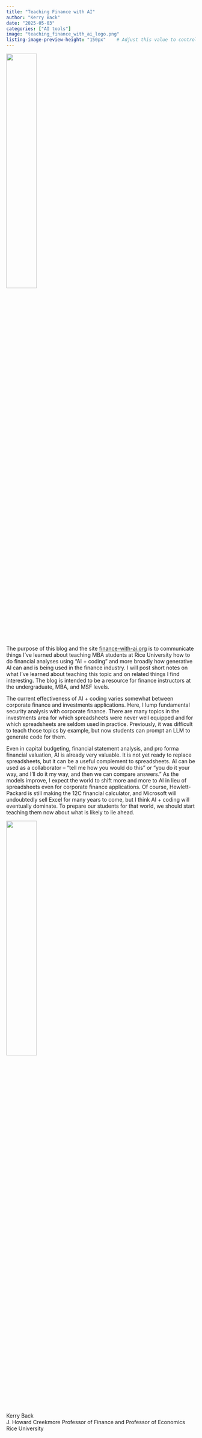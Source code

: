 ```yaml
---
title: "Teaching Finance with AI"
author: "Kerry Back"
date: "2025-05-03"
categories: ["AI tools"]
image: "teaching_finance_with_ai_logo.png"
listing-image-preview-height: "150px"    # Adjust this value to control thumbnail size
---
```


![](teaching_finance_with_ai_logo.png){width=40% fig-align="center"}

The purpose of this blog and the site [finance-with-ai.org](https://finance-with-ai.org) is to communicate things I've learned about teaching MBA students at Rice University how to do financial analyses using "AI + coding" and more broadly how generative AI can and is being used in the finance industry.  I will post short notes on what I've learned about teaching this topic and on related things I find interesting.  The blog is intended to be a resource for finance instructors at the undergraduate, MBA, and MSF levels. 

The current effectiveness of AI + coding varies somewhat between corporate finance and investments applications.  Here, I lump fundamental security analysis with corporate finance.  There are many topics in the investments area for which spreadsheets were never well equipped and for which spreadsheets are seldom used in practice.  Previously, it was difficult to teach those topics by example, but now students can prompt an LLM to generate code for them.

Even in capital budgeting, financial statement analysis, and pro forma financial valuation, AI is already very valuable.  It is not yet ready to replace spreadsheets, but it can be a useful complement to spreadsheets.  AI can be used as a collaborator -- "tell me how you would do this" or "you do it your way, and I'll do it my way, and then we can compare answers."  As the models improve, I expect the world to shift more and more to AI in lieu of spreadsheets even for corporate finance applications.  Of course, Hewlett-Packard is still making the 12C financial calculator, and Microsoft will undoubtedly sell Excel for many years to come, but I think AI + coding will eventually dominate.  To prepare our students for that world, we should start teaching them now about what is likely to lie ahead.

![](31-small-square.jpg){width=40% fig-align="center"}

Kerry Back<br>
J. Howard Creekmore Professor of Finance and Professor of Economics<br>
Rice University